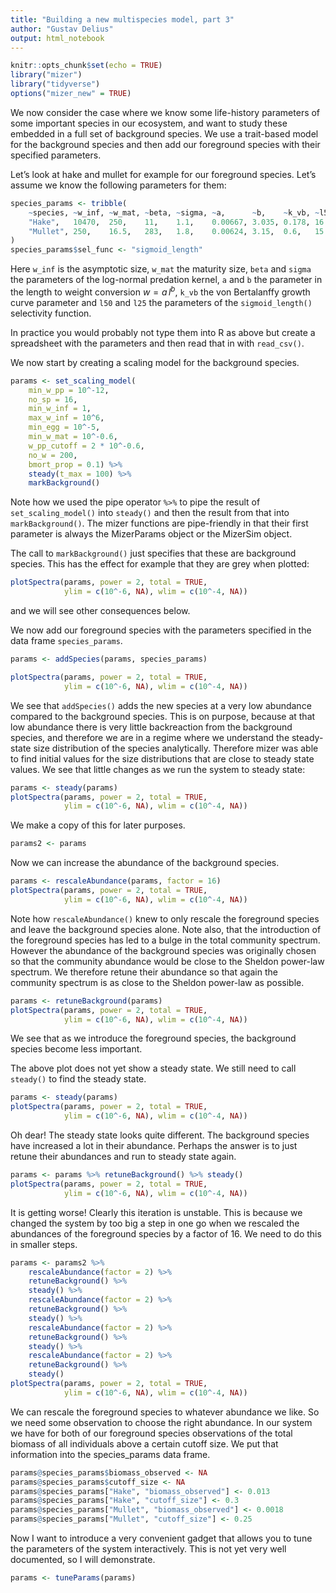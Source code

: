 ```yaml
---
title: "Building a new multispecies model, part 3"
author: "Gustav Delius"
output: html_notebook
---
```


```r
knitr::opts_chunk$set(echo = TRUE)
library("mizer")
library("tidyverse")
options("mizer_new" = TRUE)
```

We now consider the case where we know some life-history parameters of some
important species in our ecosystem, and want to study these embedded in a full
set of background species. We use a trait-based model for the background species
and then add our foreground species with their specified parameters.

Let's look at hake and mullet for example for our foreground species. Let's
assume we know the following parameters for them:
```r
species_params <- tribble(
    ~species, ~w_inf, ~w_mat, ~beta, ~sigma, ~a,      ~b,    ~k_vb, ~l50, ~l25,
    "Hake",   10470,  250,    11,    1.1,    0.00667, 3.035, 0.178, 16.6, 16,
    "Mullet", 250,    16.5,   283,   1.8,    0.00624, 3.15,  0.6,   15.5, 13.2
)
species_params$sel_func <- "sigmoid_length"
```
Here `w_inf` is the asymptotic size, `w_mat` the maturity size, `beta` and
`sigma` the parameters of the log-normal predation kernel, `a` and `b` the
parameter in the length to weight conversion $w = a\, l^b$, `k_vb` the von
Bertalanffy growth curve parameter and `l50` and `l25` the parameters of the
`sigmoid_length()` selectivity function.

In practice you would probably not type them into R as above but create a 
spreadsheet with the parameters and then read that in with `read_csv()`.

We now start by creating a scaling model for the background species.
```r
params <- set_scaling_model(
    min_w_pp = 10^-12,
    no_sp = 16, 
    min_w_inf = 1, 
    max_w_inf = 10^6,
    min_egg = 10^-5,
    min_w_mat = 10^-0.6,
    w_pp_cutoff = 2 * 10^-0.6,
    no_w = 200,
    bmort_prop = 0.1) %>% 
    steady(t_max = 100) %>% 
    markBackground()
```
Note how we used the pipe operator `%>%` to pipe the result of `set_scaling_model()` into `steady()` and then the result from that into `markBackground()`. The mizer functions are pipe-friendly in that their first
parameter is always the MizerParams object or the MizerSim object.

The call to `markBackground()` just specifies that these are background species.
This has the effect for example that they are grey when plotted:
```r
plotSpectra(params, power = 2, total = TRUE, 
            ylim = c(10^-6, NA), wlim = c(10^-4, NA))
```

and we will see other consequences below.

We now add our foreground species with the parameters specified in the data
frame `species_params`.
```r
params <- addSpecies(params, species_params)
```
```r
plotSpectra(params, power = 2, total = TRUE, 
            ylim = c(10^-6, NA), wlim = c(10^-4, NA))
```

We see that `addSpecies()` adds the new species at a very low abundance
compared to the background species. This is on purpose, because at that low
abundance there is very little backreaction from the background species, and
therefore we are in a regime where we understand the steady-state size
distribution of the species analytically. Therefore mizer was able to find
initial values for the size distributions that are close to steady state
values. We see that little changes as we run the system to steady state:
```r
params <- steady(params)
plotSpectra(params, power = 2, total = TRUE, 
            ylim = c(10^-6, NA), wlim = c(10^-4, NA))
```

We make a copy of this for later purposes.
```r
params2 <- params
```

Now we can increase the abundance of the background species.
```r
params <- rescaleAbundance(params, factor = 16)
plotSpectra(params, power = 2, total = TRUE, 
            ylim = c(10^-6, NA), wlim = c(10^-4, NA))
```
Note how `rescaleAbundance()` knew to only rescale the foreground species and
leave the background species alone. Note also, that the introduction of the
foreground species has led to a bulge in the total community spectrum. However
the abundance of the background species was originally chosen so that the
community abundance would be close to the Sheldon power-law spectrum. We
therefore retune their abundance so that again the community spectrum is as
close to the Sheldon power-law as possible.
```r
params <- retuneBackground(params)
plotSpectra(params, power = 2, total = TRUE, 
            ylim = c(10^-6, NA), wlim = c(10^-4, NA))
```

We see that as we introduce the foreground species, the background species
become less important. 

The above plot does not yet show a steady state. We still need to call
`steady()` to find the steady state.
```r
params <- steady(params)
plotSpectra(params, power = 2, total = TRUE, 
            ylim = c(10^-6, NA), wlim = c(10^-4, NA))
```

Oh dear! The steady state looks quite different. The background species have
increased a lot in their abundance. Perhaps the answer is to just retune their
abundances and run to steady state again.
```r
params <- params %>% retuneBackground() %>% steady()
plotSpectra(params, power = 2, total = TRUE, 
            ylim = c(10^-6, NA), wlim = c(10^-4, NA))
```

It is getting worse! Clearly this iteration is unstable. This is because we
changed the system by too big a step in one go when we rescaled the abundances
of the foreground species by a factor of 16. We need to do this in smaller 
steps.
```r
params <- params2 %>% 
    rescaleAbundance(factor = 2) %>% 
    retuneBackground() %>% 
    steady() %>% 
    rescaleAbundance(factor = 2) %>% 
    retuneBackground() %>% 
    steady() %>% 
    rescaleAbundance(factor = 2) %>% 
    retuneBackground() %>% 
    steady() %>% 
    rescaleAbundance(factor = 2) %>% 
    retuneBackground() %>% 
    steady()
plotSpectra(params, power = 2, total = TRUE, 
            ylim = c(10^-6, NA), wlim = c(10^-4, NA))
```

We can rescale the foreground species to whatever abundance we like. So we need
some observation to choose the right abundance. In our system we have for both
of our foreground species observations of the total biomass of all individuals above a certain cutoff size. We put that information into the species_params data frame.
```r
params@species_params$biomass_observed <- NA
params@species_params$cutoff_size <- NA
params@species_params["Hake", "biomass_observed"] <- 0.013
params@species_params["Hake", "cutoff_size"] <- 0.3
params@species_params["Mullet", "biomass_observed"] <- 0.0018
params@species_params["Mullet", "cutoff_size"] <- 0.25
```

Now I want to introduce a very convenient gadget that allows you to tune the
parameters of the system interactively. This is not yet very well 
documented, so I will demonstrate.
```r
params <- tuneParams(params)
```


